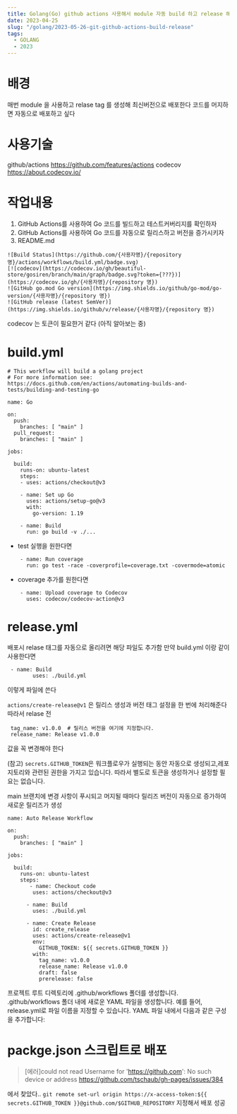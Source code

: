 ```yaml
---
title: Golang(Go) github actions 사용해서 module 자동 build 하고 release 해보자
date: 2023-04-25
slug: "/golang/2023-05-26-git-github-actions-build-release"
tags:
  - GOLANG
  - 2023
---
```


# 배경
매번 module 을 사용하고 relase tag 를 생성해 최신버전으로 배포한다
코드를 머지하면 자동으로  배포하고 싶다

# 사용기술
github/actions https://github.com/features/actions
codecov https://about.codecov.io/

# 작업내용
1. GitHub Actions를 사용하여 Go 코드를 빌드하고 테스트커버리지를 확인하자
2. GitHub Actions를 사용하여 Go 코드를 자동으로 릴리스하고 버전을 증가시키자
3. README.md
```
![Build Status](https://github.com/{사용자명}/{repository 명}/actions/workflows/build.yml/badge.svg)
[![codecov](https://codecov.io/gh/beautiful-store/gosiren/branch/main/graph/badge.svg?token={???})](https://codecov.io/gh/{사용자명}/{repository 명})
![GitHub go.mod Go version](https://img.shields.io/github/go-mod/go-version/{사용자명}/{repository 명})
![GitHub release (latest SemVer)](https://img.shields.io/github/v/release/{사용자명}/{repository 명})
```
codecov 는 토큰이 필요한거 같다 (아직 알아보는 중)

# build.yml
```
# This workflow will build a golang project
# For more information see: https://docs.github.com/en/actions/automating-builds-and-tests/building-and-testing-go

name: Go

on:
  push:
    branches: [ "main" ]
  pull_request:
    branches: [ "main" ]

jobs:

  build:
    runs-on: ubuntu-latest
    steps:
    - uses: actions/checkout@v3

    - name: Set up Go
      uses: actions/setup-go@v3
      with:
        go-version: 1.19

    - name: Build
      run: go build -v ./...
```
* test 실행을 원한다면
```
    - name: Run coverage
      run: go test -race -coverprofile=coverage.txt -covermode=atomic
```
* coverage 추가를 원한다면
```
    - name: Upload coverage to Codecov
      uses: codecov/codecov-action@v3
```
# release.yml
배포시 relase 태그를 자동으로 올리려면 해당 파일도 추가함
만약 build.yml 이랑 같이 사용한다면
```
 - name: Build
        uses: ./build.yml
```
이렇게 파일에 쓴다

`actions/create-release@v1` 은 릴리스 생성과 버전 태그 설정을 한 번에 처리해준다
따라서 relase 전
```
 tag_name: v1.0.0  # 릴리스 버전을 여기에 지정합니다.
 release_name: Release v1.0.0
```
값을 꼭 변경해야 한다

(참고)
`secrets.GITHUB_TOKEN`은 워크플로우가 실행되는 동안 자동으로 생성되고,레포지토리와 관련된 권한을 가지고 있습니다.
따라서 별도로 토큰을 생성하거나 설정할 필요는 없습니다.

main 브랜치에 변경 사항이 푸시되고 머지될 때마다 릴리즈 버전이 자동으로 증가하여 새로운 릴리즈가 생성

```
name: Auto Release Workflow

on:
  push:
    branches: [ "main" ]

jobs:

  build:
    runs-on: ubuntu-latest
    steps:
       - name: Checkout code
        uses: actions/checkout@v3

      - name: Build
        uses: ./build.yml

      - name: Create Release
        id: create_release
        uses: actions/create-release@v1
        env:
          GITHUB_TOKEN: ${{ secrets.GITHUB_TOKEN }}
        with:
          tag_name: v1.0.0
          release_name: Release v1.0.0
          draft: false
          prerelease: false

```

프로젝트 루트 디렉토리에 .github/workflows 폴더를 생성합니다.
.github/workflows 폴더 내에 새로운 YAML 파일을 생성합니다. 예를 들어, release.yml로 파일 이름을 지정할 수 있습니다.
YAML 파일 내에서 다음과 같은 구성을 추가합니다:

# packge.json 스크립트로 배포

> [에러]could not read Username for 'https://github.com': No such device or address
https://github.com/tschaub/gh-pages/issues/384

에서 찾았다..
`git remote set-url origin https://x-access-token:${{ secrets.GITHUB_TOKEN }}@github.com/$GITHUB_REPOSITORY`
지정해서 배포 성공

